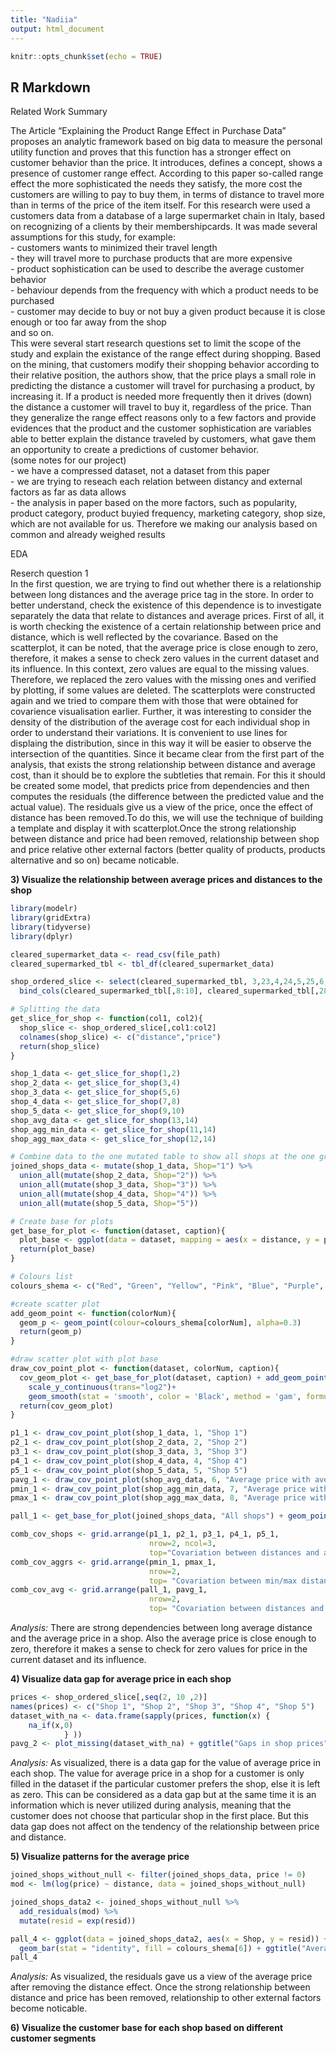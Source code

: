 ```yaml
---
title: "Nadiia"
output: html_document
---
```


```r
knitr::opts_chunk$set(echo = TRUE)
```

## R Markdown

Related Work Summary

The Article "Explaining the Product Range Effect in Purchase Data" proposes an analytic framework based on big data to measure the personal utility function and proves that this function has a stronger
effect on customer behavior than the price. It introduces, defines a concept, shows a presence of
customer range effect. According to this paper so-called range effect the more sophisticated the
needs they satisfy, the more cost the customers are willing to pay to buy them, in terms of distance to travel more than in terms of the price of the item itself. For this research were used a customers data from a database of a large supermarket chain in Italy, based on recognizing of a clients by their membershipcards. It was made several assumptions for this study, for example:<br />
  - customers wants to minimized their travel length <br />
  - they will travel more to purchase products that are more expensive <br />
  - product sophistication can be used to describe the average customer behavior <br />
  - behaviour depends from the frequency with which a product needs to be purchased <br />
  - customer may decide to buy or not buy a given product because it is close enough or too far away from the shop <br />
  and so on. <br />
  This were several start research questions set to limit the scope of the study and explain the existance of the range effect during shopping. Based on the mining, that customers modify their
shopping behavior according to their relative position, the authors show, that the price
plays a small role in predicting the distance a customer will travel for purchasing a product, by increasing it. If a product is needed more frequently then it drives (down) the distance a
customer will travel to buy it, regardless of the price. Than they generalize the range effect reasons only to a few factors and provide evidences that the product and the customer sophistication are variables able to better explain the distance traveled by customers, what gave them an opportunity to create a predictions of customer behavior.
<br />
  (some notes for our project) <br />
  - we have a compressed dataset, not a dataset from this paper <br />
  - we are trying to reseach each relation between distancy and external factors as far as data allows <br />
  - the analysis in paper based on the more factors, such as popularity, product category, product buyied frequency, marketing category, shop size,
which are not available for us. Therefore we making our analysis based on common and already weighed results 

EDA

Reserch question 1
<br />
  In the first question, we are trying to find out whether there is a relationship between long distances and the average price tag in the store. In order to better understand, check the existence of this dependence is to investigate separately the data that relate to distances and average prices.
First of all, it is worth checking the existence of a certain relationship between price and distance, which is well reflected by the covariance.
Based on the scatterplot, it can be noted, that the average price is close enough to zero, therefore, it makes a sense to check zero values in the current dataset and its influence. In this context, zero values are equal to the missing values. Therefore, we replaced the zero values with the missing ones and verified by plotting, if some values are deleted. The scatterplots were constructed again and we tried to compare them with those that were obtained for covarience visualisation earlier.
Further, it was interesting to consider the density of the distribution of the average cost for each individual shop in order to understand their variations. It is convenient to use lines for displaing the distribution, since in this way it will be easier to observe the intersection of the quantities.
Since it became clear from the first part of the analysis, that exists the strong relationship between distance and average cost, than it should be to explore the subtleties that remain. For this it should be created some model, that predicts price from dependencies and then computes the residuals (the difference between the predicted value and the actual value). The residuals give us a view of the price, once the effect of distance has been removed.To do this, we will use the technique of building a template and display it with scatterplot.Once the strong relationship between distance and price had been removed, relationship between shop and price relative other external factors (better quality of products, products alternative and so on) became noticable.

__3) Visualize the relationship between average prices and distances to the shop__

```r
library(modelr)
library(gridExtra)
library(tidyverse)
library(dplyr)

cleared_supermarket_data <- read_csv(file_path)
cleared_supermarked_tbl <- tbl_df(cleared_supermarket_data)

shop_ordered_slice <- select(cleared_supermarked_tbl, 3,23,4,24,5,25,6,26,7,27) %>% 
  bind_cols(cleared_supermarked_tbl[,8:10], cleared_supermarked_tbl[,28])

# Splitting the data
get_slice_for_shop <- function(col1, col2){
  shop_slice <- shop_ordered_slice[,col1:col2]
  colnames(shop_slice) <- c("distance","price")
  return(shop_slice)
}

shop_1_data <- get_slice_for_shop(1,2)
shop_2_data <- get_slice_for_shop(3,4)
shop_3_data <- get_slice_for_shop(5,6)
shop_4_data <- get_slice_for_shop(7,8)
shop_5_data <- get_slice_for_shop(9,10)
shop_avg_data <- get_slice_for_shop(13,14)
shop_agg_min_data <- get_slice_for_shop(11,14)
shop_agg_max_data <- get_slice_for_shop(12,14)

# Combine data to the one mutated table to show all shops at the one graph
joined_shops_data <- mutate(shop_1_data, Shop="1") %>%
  union_all(mutate(shop_2_data, Shop="2")) %>%
  union_all(mutate(shop_3_data, Shop="3")) %>%
  union_all(mutate(shop_4_data, Shop="4")) %>%
  union_all(mutate(shop_5_data, Shop="5")) 

# Create base for plots
get_base_for_plot <- function(dataset, caption){
  plot_base <- ggplot(data = dataset, mapping = aes(x = distance, y = price)) + ggtitle(caption)
  return(plot_base)
}

# Colours list
colours_shema <- c("Red", "Green", "Yellow", "Pink", "Blue", "Purple", "steelblue1", "tomato1")

#create scatter plot
add_geom_point <- function(colorNum){
  geom_p <- geom_point(colour=colours_shema[colorNum], alpha=0.3)
  return(geom_p)
}

#draw scatter plot with plot base
draw_cov_point_plot <- function(dataset, colorNum, caption){
  cov_geom_plot <- get_base_for_plot(dataset, caption) + add_geom_point(colorNum) +       
    scale_y_continuous(trans="log2")+ 
    geom_smooth(stat = 'smooth', color = 'Black', method = 'gam', formula = y ~ s(x, bs = "cs")) 
  return(cov_geom_plot)
}

p1_1 <- draw_cov_point_plot(shop_1_data, 1, "Shop 1")
p2_1 <- draw_cov_point_plot(shop_2_data, 2, "Shop 2")
p3_1 <- draw_cov_point_plot(shop_3_data, 3, "Shop 3")
p4_1 <- draw_cov_point_plot(shop_4_data, 4, "Shop 4")
p5_1 <- draw_cov_point_plot(shop_5_data, 5, "Shop 5")
pavg_1 <- draw_cov_point_plot(shop_avg_data, 6, "Average price with average distance")
pmin_1 <- draw_cov_point_plot(shop_agg_min_data, 7, "Average price with min distance")
pmax_1 <- draw_cov_point_plot(shop_agg_max_data, 8, "Average price with max distance")

pall_1 <- get_base_for_plot(joined_shops_data, "All shops") + geom_point(mapping = aes(colour = Shop), alpha=0.3) 

comb_cov_shops <- grid.arrange(p1_1, p2_1, p3_1, p4_1, p5_1, 
                               nrow=2, ncol=3, 
                               top="Covariation between distances and average prices")
comb_cov_aggrs <- grid.arrange(pmin_1, pmax_1,
                               nrow=2,
                               top= "Covariation between min/max distances and average prices")
comb_cov_avg <- grid.arrange(pall_1, pavg_1,
                               nrow=2,
                               top= "Covariation between distances and average prices (aggregeted)")

```

_Analysis:_ There are strong dependencies between long average distance and the average price in a shop. Also the average price is close enough to zero, therefore it makes a sense to check for zero values for price in the current dataset and its influence.

__4) Visualize data gap for average price in each shop__

```r

prices <- shop_ordered_slice[,seq(2, 10 ,2)]
names(prices) <- c("Shop 1", "Shop 2", "Shop 3", "Shop 4", "Shop 5")
dataset_with_na <- data.frame(sapply(prices, function(x) { 
    na_if(x,0)
            } ))
pavg_2 <- plot_missing(dataset_with_na) + ggtitle("Gaps in shop prices")


```


_Analysis:_ As visualized, there is a data gap for the value of average price in each shop. The value for average price in a shop for a customer is only filled in the dataset if the particular customer prefers the shop, else it is left as zero. This can be considered as a data gap but at the same time it is an information which is never utilized during analysis, meaning that the customer does not choose that particular shop in the first place. But this data gap does not affect on the tendency of the relationship between price and distance.

__5) Visualize patterns for the average price__

```r
joined_shops_without_null <- filter(joined_shops_data, price != 0)
mod <- lm(log(price) ~ distance, data = joined_shops_without_null)

joined_shops_data2 <- joined_shops_without_null %>% 
  add_residuals(mod) %>% 
  mutate(resid = exp(resid))

pall_4 <- ggplot(data = joined_shops_data2, aes(x = Shop, y = resid)) + 
  geom_bar(stat = "identity", fill = colours_shema[6]) + ggtitle("Average price pattern")
pall_4
```

_Analysis:_ As visualized, the residuals gave us a view of the average price after removing the distance effect. Once the strong relationship between distance and price has been removed, relationship to other external factors become noticable.

__6) Visualize the customer base for each shop based on different customer segments__